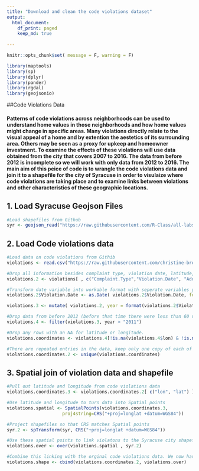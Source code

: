 ```yaml
---
title: "Download and clean the code violations dataset"
output: 
  html_document:
    df_print: paged
    keep_md: true
    
---
```


```r
knitr::opts_chunk$set( message = F, warning = F)

library(maptools)
library(sp)
library(dplyr)
library(pander)
library(rgdal)
library(geojsonio)

```

##Code Violations Data

#### Patterns of code violations across neighborhoods can be used to understand home values in those neighborhoods and how home values might change in specific areas. Many violations directly relate to the visual appeal of a home and by extention the aestetics of its surrounding area. Others may be seen as a proxy for upkeep and homeowner investment. To examine the effects of these violations will use data obtained from the city that covers 2007 to 2016. The data from before 2012 is incomplete so we will work with only data from 2012 to 2016. The main aim of this peice of code is to wrangle the code violations data and join it to a shapefile for the city of Syracuse in order to visulaize where code violations are taking place and to examine links between violations and other characteristics of these geographic locations.  

## 1. Load Syracuse Geojson Files

```r

#Load shapefiles from Github
syr <- geojson_read("https://raw.githubusercontent.com/R-Class/all-labs-ddmii-icps86/master/Permits_and_EC/tracts.geojson", method="local", what="sp" )

```

## 2. Load Code violations data

```r

#Load data on code violations from Githib
violations <- read.csv("https://raw.githubusercontent.com/christine-brown/SyracuseLandBank/master/DATA/RAW_DATA/codeviolations.csv", header = TRUE)

#Drop all information besides complaint type, violation date, latitude, and longitude
violations.2 <- violations[ , c("Complaint.Type","Violation.Date", "Address", "lat","lon") ]

#Transform date variable into workable format with seperate variables year
violations.2$Violation.Date <- as.Date( violations.2$Violation.Date, format="%m/%d/%Y" )

violations.3 <- mutate( violations.2, year = format(violations.2$Violation.Date, format = "%Y"))

#Drop data from before 2012 (before that time there were less than 60 violatiions logged in each year, after there were more than 10,000 so we can assume the data before 2012 is incomplete)
violations.4 <- filter(violations.3, year > "2011")

#Drop any rows with an NA for latitude or longitude.
violations.coordinates <- violations.4[!is.na(violations.4$lon) & !is.na(violations.4$lat), ]

#There are repeated entries in the data, keep only one copy of each of these
violations.coordinates.2 <- unique(violations.coordinates)

```

## 3. Spatial join of violation data and shapefile

```r

#Pull out latitude and longitude from code violations data
violations.coordinates.3 <- violations.coordinates.2[ c("lon", "lat") ]

#Use latitude and longitude to turn data into Spatial points
violations.spatial <- SpatialPoints(violations.coordinates.3,
                     proj4string=CRS("+proj=longlat +datum=WGS84"))

#Project shapefiles so that CRS matches Spatial points
syr.2 <- spTransform(syr, CRS("+proj=longlat +datum=WGS84"))

#Use these spatial points to link violatons to the Syracuse city shapefile by geographic location
violations.over <- over(violations.spatial , syr.2)

#Combine this linking with the orginal code violations data. We now have a data frame with rows that have code violation information and information about the tract that the violation is located within
violations.shape <- cbind(violations.coordinates.2, violations.over)

```


